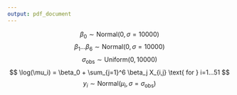 ```yaml
---
output: pdf_document
---
```



$$
\beta_0 \sim \text{Normal}(0, \sigma = 10000)
$$
$$
\beta_1...\beta_6 \sim \text{Normal}(0, \sigma=10000)
$$
$$
\sigma_{\text{obs}} \sim \text{Uniform}(0, 10000)
$$
$$
\log(\mu_i) = \beta_0 + \sum_{j=1}^6 \beta_j X_{i,j} \text{ for } i=1...51
$$
$$
y_i \sim \text{Normal} (\mu_i, \sigma = \sigma_{\text{obs}})
$$